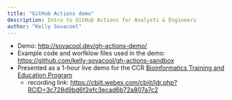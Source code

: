 ```yaml
---
title: "GitHub Actions demo"
description: Intro to GitHub Actions for Analysts & Engineers
author: "Kelly Sovacool"
---
```


- Demo: <http://sovacool.dev/gh-actions-demo/>
- Example code and worfklow files used in the demo: <https://github.com/kelly-sovacool/gh-actions-sandbox>
- Presented as a 1-hour live demo for the CCR [Bioinformatics Training and Education Program](https://bioinformatics.ccr.cancer.gov/btep/classes/) 
  - recording link: <https://cbiit.webex.com/cbiit/ldr.php?RCID=3c728d9bd6f2efc3ecad6b72a807a7c2>
